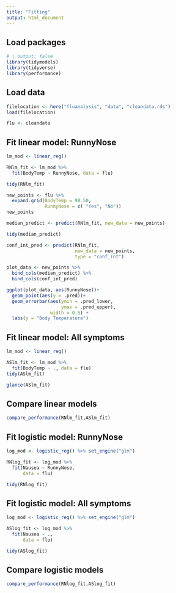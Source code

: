 ```yaml
---
title: "Fitting"
output: html_document
---
```


## Load packages

```r
# | output: false
library(tidymodels)
library(tidyverse)
library(performance)
```


## Load data

```r
filelocation <- here("fluanalysis", "data", "cleandata.rds")
load(filelocation)

flu <- cleandata
```

## Fit linear model: RunnyNose
```r
lm_mod <- linear_reg()

RNlm_fit <- lm_mod %>% 
  fit(BodyTemp ~ RunnyNose, data = flu)

tidy(RNlm_fit)
```
```r
new_points <- flu %>% 
  expand.grid(BodyTemp = 98.50,
              RunnyNose = c( "Yes", "No"))
new_points
```
```r
median_predict <- predict(RNlm_fit, new_data = new_points)

tidy(median_predict)

conf_int_pred <- predict(RNlm_fit,
                         new_data = new_points,
                         type = "conf_int")

plot_data <- new_points %>% 
  bind_cols(median_predict) %>% 
  bind_cols(conf_int_pred)
```
```r
ggplot(plot_data, aes(RunnyNose))+
  geom_point(aes(y = .pred))+
  geom_errorbar(aes(ymin = .pred_lower,
                    ymax = .pred_upper),
                width = 0.5) +
  labs(y = "Body Temperature")
```
## Fit linear model: All symptoms
```r
lm_mod <- linear_reg()

ASlm_fit <- lm_mod %>% 
  fit(BodyTemp ~ ., data = flu)
tidy(ASlm_fit)
```

```r
glance(ASlm_fit)
```

## Compare linear models
```r
compare_performance(RNlm_fit,ASlm_fit)
```

## Fit logistic model: RunnyNose
```r
log_mod <- logistic_reg() %>% set_engine("glm")

RNlog_fit <- log_mod %>% 
  fit(Nausea ~ RunnyNose,
      data = flu)

tidy(RNlog_fit)
```

## Fit logistic model: All symptoms
```r
log_mod <- logistic_reg() %>% set_engine("glm")

ASlog_fit <- log_mod %>% 
  fit(Nausea ~ .,
      data = flu)

tidy(ASlog_fit)
```

## Compare logistic models

```r
compare_performance(RNlog_fit,ASlog_fit)
```



